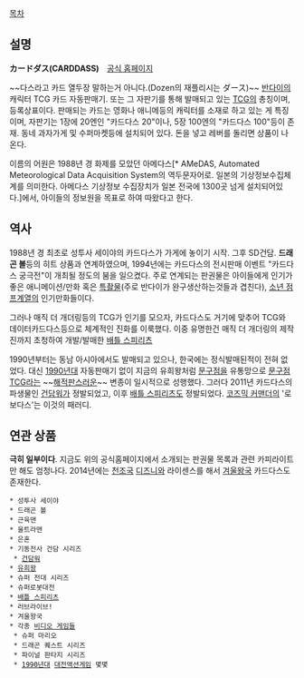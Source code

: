 [[목차]]
== 설명 ==
'''カードダス(CARDDASS)'''　[http://www.carddass.com/ 공식 홈페이지]

~~다스라고 카드 열두장 말하는거 아니다.(Dozen의 재플리시는 ダース)~~
[[반다이]]의 캐릭터 TCG 카드 자동판매기. 또는 그 자판기를 통해 발매되고 있는 [[TCG]]의 총칭이며, 등록상표이다.
판매되는 카드는 영화나 애니메등의 캐릭터를 소재로 하고 있는 게 특징이며, 자판기는 1장에 20엔인 "카드다스 20"이나, 5장 100엔의 "카드다스 100"등이 존재. 동네 과자가게 및 수퍼마켓등에 설치되어 있다. 돈을 넣고 레버를 돌리면 상품이 나온다.

이름의 어원은 1988년 경 화제를 모았던 아메다스[* AMeDAS, Automated Meteorological Data Acquisition System의 역두문자어로. 일본의 기상정보수집체계를 의미한다. 아메다스 기상정보 수집장치가 일본 전국에 1300곳 넘게 설치되어있다.]에서, 아이들의 정보원을 목표로 하여 따왔다고 한다.

== 역사 ==
1988년 경 최초로 성투사 세이야의 카드다스가 가게에 놓이기 시작. 그후 SD건담. '''드래곤 볼'''등의 히트 상품과 연계하였으며, 1994년에는 카드다스의 전시판매 이벤트 "카드다스 궁극전"이 개최될 정도의 붐을 일으켰다.
주로 연계되는 판권물은 아이들에게 인기가 좋은 애니메이션/만화 혹은 [[특촬물]](주로 반다이가 완구생산하는것들과 겹친다), [[소년 점프]]계열의 인기만화들이다.

그러나 매직 더 개더링등의 TCG가 인기를 모으자, 카드다스도 거기에 맞추어 TCG와 데이터카드다스등으로 체계적인 진화를 이룩했다. 이중 유명한건 매직 더 개더링의 제작진까지 초청하여 개발/발매한 [[배틀 스피리츠]]

1990년부터는 동남 아시아에서도 발매되고 있으나, 한국에는 정식발매된적이 전혀 없었다. 대신 [[1990년대]] 자동판매기 없이 지금의 유희왕처럼 [[문구점]]을 유통망으로 [[문구점 TCG]]라는 ~~[[해적판]]스러운~~ 변종이 일시적으로 성행했다.
그러다 2011년 카드다스의 파생물인 [[건담워]]가 정발되었고, 이후 [[배틀 스피리츠]]도 정발되었다.
[[코즈믹 커맨더]]의 '로보다스'는 이것의 패러디.

== 연관 상품 ==
'''극히 일부이다'''. 지금도 위의 공식홈페이지에서 소개되는 판권물 목록과 관련 카피라이트만 해도 엄청나다. 2014년에는 [[천조국]] [[디즈니]]와 라이센스를 해서 [[겨울왕국]] 카드다스도 존재한다.
 * 성투사 세이야
 * 드래곤 볼
 * 근육맨
 * 울트라맨
 * 은혼
 * 기동전사 건담 시리즈
  * [[건담워]]
 * [[유희왕]]
 * 슈퍼 전대 시리즈
 * 슈퍼로봇대전
 * [[배틀 스피리츠]]
 * 러브라이브!
 * 겨울왕국
 * 각종 [[비디오 게임]]들
  * 슈퍼 마리오
  * 드래곤 퀘스트 시리즈
  * 파이널 판타지 시리즈
  * [[1990년대]] [[대전액션게임]] 몇몇
